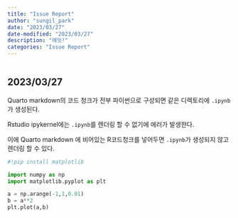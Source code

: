 ```yaml
---
title: "Issue Report"
author: "sungil_park"
date: "2023/03/27"
date-modified: "2023/03/27"
description: "에잇!"
categories: "Issue Report"
---
```


```r
```

## 2023/03/27

Quarto markdown의 코드 청크가 전부 파이썬으로 구성되면 같은 디렉토리에 `.ipynb`가 생성된다.

Rstudio ipykernel에는 `.ipynb`를 렌더링 할 수 없기에 에러가 발생한다.

이에 Quarto markdown 에 비어있는 R코드청크를 넣어두면 `.ipynb`가 생성되지 않고 렌더링 할 수 있다.

```python
#!pip install matplotlib
```

```python
import numpy as np
import matplotlib.pyplot as plt

a = np.arange(-1,1,0.01)
b = a**2
plt.plot(a,b)
```
